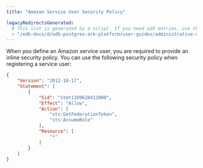 ```yaml
---
title: "Amazon Service User Security Policy"

legacyRedirectsGenerated:
  # This list is generated by a script. If you need add entries, use the `legacyRedirects` key.
  - "/edb-docs/d/edb-postgres-ark-platform/user-guides/administrative-users-guide/3.5/ark_aws_service_user_security_policy.html"
---
```


<div id="ark_aws_service_user_security_policy" class="registered_link"></div>

When you define an Amazon service user, you are required to provide an inline security policy. You can use the following security policy when registering a service user:

```json
{
    "Version": "2012-10-17",
    "Statement": [
        {
            "Sid": "Stmt1389628412000",
            "Effect": "Allow",
            "Action": [
                "sts:GetFederationToken",
                "sts:AssumeRole"
            ],
            "Resource": [
                "*"
            ]
        }
    ]
}
```
